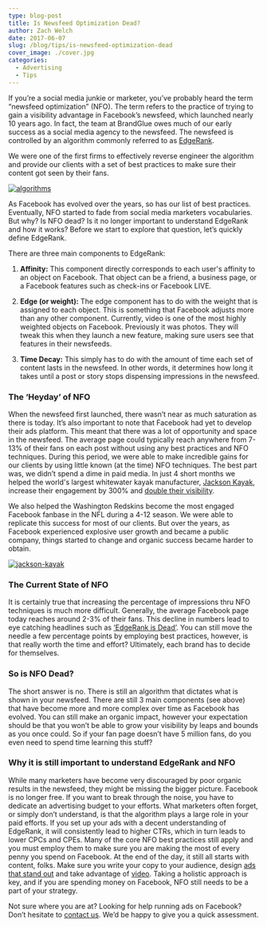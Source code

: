 ```yaml
---
type: blog-post
title: Is Newsfeed Optimization Dead?
author: Zach Welch
date: 2017-06-07
slug: /blog/tips/is-newsfeed-optimization-dead
cover_image: ./cover.jpg
categories:
  - Advertising
  - Tips
---
```


If you’re a social media junkie or marketer, you’ve probably heard the term “newsfeed optimization” (NFO). The term refers to the practice of trying to gain a visibility advantage in Facebook’s newsfeed, which launched nearly 10 years ago. In fact, the team at BrandGlue owes much of our early success as a social media agency to the newsfeed. The newsfeed is controlled by an algorithm commonly referred to as [EdgeRank][1].

We were one of the first firms to effectively reverse engineer the algorithm and provide our clients with a set of best practices to make sure their content got seen by their fans.

[![algorithms](./1.jpg)][2]

As Facebook has evolved over the years, so has our list of best practices.
Eventually, NFO started to fade from social media marketers vocabularies. But
why? Is NFO dead? Is it no longer important to understand EdgeRank and how it
works? Before we start to explore that question, let’s quickly define
EdgeRank.

There are three main components to EdgeRank:

1. **Affinity:** This component directly corresponds to each user's affinity to an object on Facebook. That object can be a friend, a business page, or a Facebook features such as check-ins or Facebook LIVE.

2. **Edge (or weight):** The edge component has to do with the weight that
   is assigned to each object. This is something that Facebook adjusts more
   than any other component. Currently, video is one of the most highly
   weighted objects on Facebook. Previously it was photos. They will tweak this
   when they launch a new feature, making sure users see that features in their
   newsfeeds.

3. **Time Decay:** This simply has to do with the amount of time each set of
   content lasts in the newsfeed. In other words, it determines how long it
   takes until a post or story stops dispensing impressions in the newsfeed.

### The ‘Heyday’ of NFO

When the newsfeed first launched, there wasn’t near as much saturation as
there is today. It’s also important to note that Facebook had yet to develop
their ads platform. This meant that there was a lot of opportunity and space
in the newsfeed. The average page could typically reach anywhere from 7-13% of
their fans on each post without using any best practices and NFO techniques.
During this period, we were able to make incredible gains for our clients by
using little known (at the time) NFO techniques. The best part was, we didn’t
spend a dime in paid media. In just 4 short months we helped the world's
largest whitewater kayak manufacturer, [Jackson Kayak][3], increase their engagement by 300% and [double their visibility][4].

We also helped the Washington Redskins become the most engaged Facebook
fanbase in the NFL during a 4-12 season. We were able to replicate this
success for most of our clients. But over the years, as Facebook experienced
explosive user growth and became a public company, things started to change
and organic success became harder to obtain.

[![jackson-kayak](./2.jpg)][5]

### The Current State of NFO

It is certainly true that increasing the percentage of impressions thru NFO
techniques is much more difficult. Generally, the average Facebook page today
reaches around 2-3% of their fans. This decline in numbers lead to eye
catching headlines such as [‘EdgeRank is Dead’][6]. You can still move the needle a few percentage points by employing best practices, however, is that really worth the time and effort? Ultimately, each brand has to decide for themselves.

### So is NFO Dead?

The short answer is no. There is still an algorithm that dictates what is
shown in your newsfeed. There are still 3 main components (see above) that
have become more and more complex over time as Facebook has evolved. You can
still make an organic impact, however your expectation should be that you
won’t be able to grow your visibility by leaps and bounds as you once could.
So if your fan page doesn’t have 5 million fans, do you even need to spend
time learning this stuff?

### Why it is still important to understand EdgeRank and NFO

While many marketers have become very discouraged by poor organic results in
the newsfeed, they might be missing the bigger picture. Facebook is no longer
free. If you want to break through the noise, you have to dedicate an
advertising budget to your efforts. What marketers often forget, or simply
don’t understand, is that the algorithm plays a large role in your paid
efforts. If you set up your ads with a decent understanding of EdgeRank, it
will consistently lead to higher CTRs, which in turn leads to lower CPCs and
CPEs. Many of the core NFO best practices still apply and you must employ them
to make sure you are making the most of every penny you spend on Facebook. At
the end of the day, it still all starts with content, folks. Make sure you
write your copy to your audience, design [ads that stand out][7] and take advantage of [video][8]. Taking a holistic approach is key, and if you are spending money on
Facebook, NFO still needs to be a part of your strategy.

Not sure where you are at? Looking for help running ads on Facebook? Don’t
hesitate to [contact us][9]. We’d be happy to give you a quick assessment.

[1]: https://en.wikipedia.org/wiki/EdgeRank
[2]: /wp-content/uploads/2016/06/blog-06-07-2016-Newsfeedoptimizationdead.jpg
[3]: http://jacksonkayak.com/
[4]: http://www.socialmediaexaminer.com/master-facebook-edgerank/
[5]: /wp-content/uploads/2016/06/blog-06-07-2016-Newsfeedoptimizationdead2.jpg
[6]: http://marketingland.com/edgerank-is-dead-facebooks-news-feed-algorithm-now-has-close-to-100k-weight-factors-55908
[7]: /blog/social-media-tips/5-design-must-haves-before-creating-your-social-ad
[8]: /blog/social-media-tips/5-creative-video-ideas-for-social-media
[9]: /free-assessment
